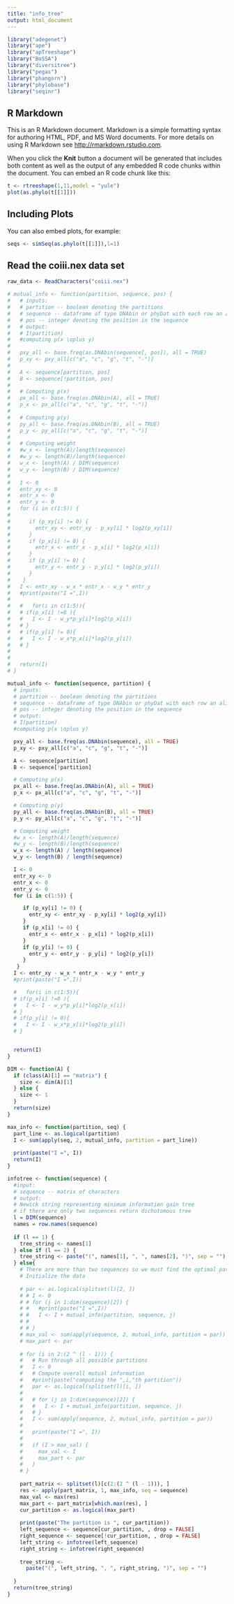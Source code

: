 ```yaml
---
title: "info_tree"
output: html_document
---
```


```r
library("adegenet")
library("ape")
library("apTreeshape")
library("BoSSA")
library("diversitree")
library("pegas")
library("phangorn")
library("phylobase")
library("seqinr")
```

## R Markdown

This is an R Markdown document. Markdown is a simple formatting syntax for authoring HTML, PDF, and MS Word documents. For more details on using R Markdown see <http://rmarkdown.rstudio.com>.

When you click the **Knit** button a document will be generated that includes both content as well as the output of any embedded R code chunks within the document. You can embed an R code chunk like this:

```r
t <- rtreeshape(1,11,model = "yule")
plot(as.phylo(t[[1]]))
```
## Including Plots

You can also embed plots, for example:

```r
seqs <- simSeq(as.phylo(t[[1]]),l=1)
```

## Read the coiii.nex data set
```r
raw_data <- ReadCharacters("coiii.nex")
```

```r
# mutual_info <- function(partition, sequence, pos) {
#   # inputs:
#   # partition -- boolean denoting the partitions
#   # sequence -- dataframe of type DNAbin or phyDat with each row an aligned sequence
#   # pos -- integer denoting the position in the sequence
#   # output:
#   # I(partition)
#   #computing p(x \oplus y)
# 
#   pxy_all <- base.freq(as.DNAbin(sequence[, pos]), all = TRUE)
#   p_xy <- pxy_all[c("a", "c", "g", "t", "-")]
# 
#   A <- sequence[partition, pos]
#   B <- sequence[!partition, pos]
# 
#   # Computing p(x)
#   px_all <- base.freq(as.DNAbin(A), all = TRUE)
#   p_x <- px_all[c("a", "c", "g", "t", "-")]
# 
#   # Computing p(y)
#   py_all <- base.freq(as.DNAbin(B), all = TRUE)
#   p_y <- py_all[c("a", "c", "g", "t", "-")]
# 
#   # Computing weight
#   #w_x <- length(A)/length(sequence)
#   #w_y <- length(B)/length(sequence)
#   w_x <- length(A) / DIM(sequence)
#   w_y <- length(B) / DIM(sequence)
# 
#   I <- 0
#   entr_xy <- 0
#   entr_x <- 0
#   entr_y <- 0
#   for (i in c(1:5)) {
# 
#      if (p_xy[i] != 0) {
#        entr_xy <- entr_xy - p_xy[i] * log2(p_xy[i])
#      }
#      if (p_x[i] != 0) {
#        entr_x <- entr_x - p_x[i] * log2(p_x[i])
#      }
#      if (p_y[i] != 0) {
#        entr_y <- entr_y - p_y[i] * log2(p_y[i])
#      }
#    }
#   I <- entr_xy - w_x * entr_x - w_y * entr_y
#   #print(paste("I =",I))
# 
#   #   for(i in c(1:5)){
#   # if(p_x[i] !=0 ){
#   #   I <- I - w_y*p_y[i]*log2(p_x[i])
#   # }
#   # if(p_y[i] != 0){
#   #   I <- I - w_x*p_x[i]*log2(p_y[i])
#   # }
# 
# 
#   return(I)
# }

mutual_info <- function(sequence, partition) {
  # inputs:
  # partition -- boolean denoting the partitions
  # sequence -- dataframe of type DNAbin or phyDat with each row an aligned sequence
  # pos -- integer denoting the position in the sequence
  # output:
  # I(partition)
  #computing p(x \oplus y)

  pxy_all <- base.freq(as.DNAbin(sequence), all = TRUE)
  p_xy <- pxy_all[c("a", "c", "g", "t", "-")]

  A <- sequence[partition]
  B <- sequence[!partition]

  # Computing p(x)
  px_all <- base.freq(as.DNAbin(A), all = TRUE)
  p_x <- px_all[c("a", "c", "g", "t", "-")]

  # Computing p(y)
  py_all <- base.freq(as.DNAbin(B), all = TRUE)
  p_y <- py_all[c("a", "c", "g", "t", "-")]

  # Computing weight
  #w_x <- length(A)/length(sequence)
  #w_y <- length(B)/length(sequence)
  w_x <- length(A) / length(sequence)
  w_y <- length(B) / length(sequence)

  I <- 0
  entr_xy <- 0
  entr_x <- 0
  entr_y <- 0
  for (i in c(1:5)) {

     if (p_xy[i] != 0) {
       entr_xy <- entr_xy - p_xy[i] * log2(p_xy[i])
     }
     if (p_x[i] != 0) {
       entr_x <- entr_x - p_x[i] * log2(p_x[i])
     }
     if (p_y[i] != 0) {
       entr_y <- entr_y - p_y[i] * log2(p_y[i])
     }
   }
  I <- entr_xy - w_x * entr_x - w_y * entr_y
  #print(paste("I =",I))

  #   for(i in c(1:5)){
  # if(p_x[i] !=0 ){
  #   I <- I - w_y*p_y[i]*log2(p_x[i])
  # }
  # if(p_y[i] != 0){
  #   I <- I - w_x*p_x[i]*log2(p_y[i])
  # }


  return(I)
}
```

```r
DIM <- function(A) {
  if (class(A)[1] == "matrix") {
    size <- dim(A)[1]
  } else {
    size <- 1
  }
  return(size)
}
```

```r
max_info <- function(partition, seq) {
  part_line <- as.logical(partition)
  I <- sum(apply(seq, 2, mutual_info, partition = part_line))
      
  print(paste("I =", I))
  return(I)
}
```

```r
infotree <- function(sequence) {
  #input:
  # sequence -- matrix of characters
  # output:
  # Newick string representing minimum information gain tree
  # if there are only two sequences return dichotomous tree
  l = DIM(sequence)
  names = row.names(sequence)
  
  if (l == 1) {
    tree_string <- names[1]
  } else if (l == 2) {
    tree_string <- paste("(", names[1], ", ", names[2], ")", sep = "")
  } else{
    # There are more than two sequences so we must find the optimal partition.
    # Initialize the data
    
    # par <- as.logical(splitset(l)[2, ])
    # # I <- 0
    # # for (j in 1:dim(sequence)[2]) {
    # #   #print(paste("I =",I))
    # #   I <- I + mutual_info(partition, sequence, j)
    # #   
    # # }
    # max_val <- sum(apply(sequence, 2, mutual_info, partition = par))
    # max_part <- par
    
    # for (i in 2:(2 ^ (l - 1))) {
    #   # Run through all possible partitions
    #   I <- 0
    #   # Compute overall mutual information
    #   #print(paste("computing the ",i,"th partition"))
    #   par <- as.logical(splitset(l)[i, ])
    #   
    #   # for (j in 1:dim(sequence)[2]) {
    #   #   I <- I + mutual_info(partition, sequence, j)
    #   # }
    #   I <- sum(apply(sequence, 2, mutual_info, partition = par))
    #   
    #   print(paste("I =", I))
    #   
    #   if (I > max_val) {
    #     max_val <- I
    #     max_part <- par
    #   }
    # }
    
    part_matrix <- splitset(l)[c(2:(2 ^ (l - 1))), ]
    res <- apply(part_matrix, 1, max_info, seq = sequence)
    max_val <- max(res)
    max_part <- part_matrix[which.max(res), ]
    cur_partition <- as.logical(max_part)
    
    print(paste("The partition is ", cur_partition))
    left_sequence <- sequence[cur_partition, , drop = FALSE]
    right_sequence <- sequence[!cur_partition, , drop = FALSE]
    left_string <- infotree(left_sequence)
    right_string <- infotree(right_sequence)
    
    tree_string <-
      paste("(", left_string, ", ", right_string, ")", sep = "")
    
  }
  return(tree_string)
}
```